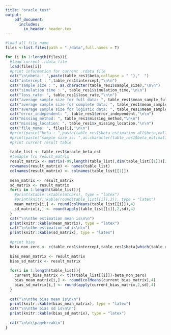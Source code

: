 ```yaml
---
title: "oracle_test"
output: 
    pdf_document:
      includes:
        in_header: header.tex
---
```


```r
#load all file name
files <-list.files(path = "./data",full.names = T)

for (i in 1:length(files)){
  #load current .rdata file
  load(files[i])
  #print information for current .rdata file
  cat("\n\nbeta : ",paste(table_res1$beta,collapse = " "),"  ")
  cat("intercept : ",table_res1$intercept,"\n\n")
  cat("sample size : ", as.character(table_res1$sample_size),"\n\n")
  cat("simulation time : ", table_res1$simulation_time,"\n\n")
  cat("loss_rate: ", table_res1$lose_rate,"\n\n")
  cat("average sample size for full data: ", table_res1$mean_sample_full,"\n\n")
  cat("average sample size for complete data: ", table_res1$mean_sample_complete,"\n\n")
  cat("average sample size for logistic data: ", table_res1$mean_sample_logistic,"\n\n")
  cat("error_independent: ", table_res1$error_independent,"\n\n")
  cat("missing_method: ", table_res1$missing_method,"\n\n")
  cat("missing_location: ", table_res1$x_missing_location,"\n\n")
  cat("file_name: ", files[i],"\n\n")
  #print(paste("beta : ",paste(table_res1$beta_estimation_all$beta,collapse = " ")))
  #print(paste("sample size is: ",as.character(table_res1$beta_estimation_all$sample_size)))
  #print current result table
  
  table_list <- table_res1$oracle_beta_est
  #temaple fro result_matrix
  result_matrix <- matrix(-99,length(table_list),dim(table_list[[1]])[2])
  rownames(result_matrix) <- names(table_list)
  colnames(result_matrix) <- colnames(table_list[[1]])
  
  mean_matrix <- result_matrix
  sd_matrix <- result_matrix
  for(i in 1:length(table_list)){
    #print(xtable::xtable(mtcars), type = "latex")
    #print(knitr::kable(round(table_list[[i]],3)), type = "latex")
    mean_matrix[i,] <- round(colMeans(table_list[[i]]),4)
    sd_matrix[i,] <- round(apply(table_list[[i]],2,sd),4)
  }
  cat("\n\nthe estimation mean is\n\n")
  print(knitr::kable(mean_matrix), type = "latex")
  cat("\n\nthe estimation sd is\n\n")
  print(knitr::kable(sd_matrix), type = "latex")
  
  #print bias
  beta_non_zero <- c(table_res1$intercept,table_res1$beta[which(table_res1$beta!=0)])
  
  bias_mean_matrix <- result_matrix
  bias_sd_matrix <- result_matrix
  
  for(i in 1:length(table_list)){
    current_bias_matrix <- t(t(table_list[[i]])-beta_non_zero)
    bias_mean_matrix[i,] <- round(colMeans(current_bias_matrix),4)
    bias_sd_matrix[i,] <- round(apply(current_bias_matrix,2,sd),4)
  }
  
  cat("\n\nthe bias mean is\n\n")
  print(knitr::kable(bias_mean_matrix), type = "latex")
  cat("\n\nthe bias sd is\n\n")
  print(knitr::kable(bias_sd_matrix), type = "latex")
  
  cat("\n\n\\pagebreak\n")
}
```




